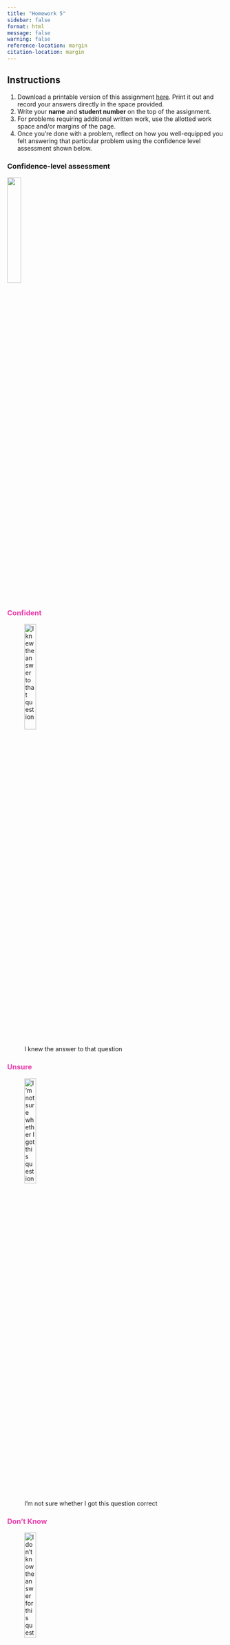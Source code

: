 ```yaml
---
title: "Homework 5"
sidebar: false
format: html
message: false
warning: false
reference-location: margin
citation-location: margin
---
```


## Instructions
(@) Download a printable version of this assignment [here](pdfs/homework3.pdf). Print it out and record your answers directly in the space provided.
(@) Write your **name** and **student number** on the top of the assignment. 
(@) For problems requiring additional written work, use the allotted work space and/or margins of the page. 
(@) Once you're done with a problem, reflect on how you well-equipped you felt answering that particular problem using the confidence level assessment shown below.\

::: {.panel-tabset}

### Confidence-level assessment

![](../images/confidence_level_assessment.png){fig-align="center" width="25%"}

### [Confident]{style="color: #e93cac"}

![I knew the answer to that question](../images/confidence_level_assessment1.png){fig-align="center" width="25%"}

### [Unsure]{style="color: #e93cac"}

![I’m not sure whether I got this question correct](../images/confidence_level_assessment2.png){fig-align="center" width="25%"}

### [Don't Know]{style="color: #e93cac"}

![I don’t know the answer for this question](../images/confidence_level_assessment3.png){fig-align="center" width="25%"}

:::

(@) Turn in your assignment in class on the due date. 

<br>

### Questions

#### Question 1

**Your boastful roommate claims that fans for the Seattle Seahawks (the city’s football team) are simply more intelligent than the average person. With your newly-developed statistical tools, you decide to put this hypothesis to the test. You know that the standard intelligence quotient (IQ) score has a population mean of 100 with a standard deviation of 15. You find that a random sample of 121 Seahawks fans has an average IQ score of 103. Use this evidence to test your roommate’s argument that Seahawks fans are more intelligent than the general population.**

{{< pagebreak >}}

a. What is the null hypothesis for this test?
<br>
<br>
<br>
<br>
b. What is the alternative hypothesis for this test?
<br>
<br>
<br>
<br>
c. Is this a one-sided or two-sided test? How do you know?
<br>
<br>
<br>
<br>
<br>
<br>
<br>
<br>
d. Will you use a z-test or a t-test in this situation? Why?
<br>
<br>
<br>
<br>
<br>
<br>
<br>
<br>
e. What is the critical value of the test statistic?
<br>
<br>
<br>
<br>
f. What is the value of the test statistic calculated from the sample results?
<br>
<br>
<br>
<br>
g. What decision about the null hypothesis does your test lead to?
<br>
<br>
<br>
<br>
h. What does this indicate about the intelligence of Seahawks fans relative to the average person?
<br>
<br>
<br>
<br>
i. Would your decision be different if you used an alpha level of .01? Explain.
<br>
<br>
<br>
<br>
<br>
<br>
<br>
<br>

#### Question 2

**Through careful genetic engineering, you have produced what you call the Super Tree – a tree that can absorb extraordinary amounts of carbon dioxide (CO2), thereby helping to slow the process of global warming. Past research has shown that a regular tree absorbs 48 pounds of (CO2) per year but you find that in a random sample of 36 of your own trees, the average amount of CO2 absorbed is 54.3 pounds with a standard deviation of 18. Using an alpha level of .05, test the hypothesis that the average CO2 absorption in your population of Super Trees is better than the typical tree.**

a. What is the null hypothesis for this test?
<br>
<br>
<br>
<br>
b. What is the alternative hypothesis for this test?
<br>
<br>
<br>
<br>
c. Is this a one-sided or two-sided test? How do you know?
<br>
<br>
<br>
<br>
<br>
<br>
<br>
<br>
d. Will you use a z-test or a t-test in this situation? Why?
<br>
<br>
<br>
<br>
<br>
<br>
<br>
<br>
e. What is the critical value of the test statistic?<br>
<br>
<br>
<br>
<br>
f. What is the value of the test statistic calculated from the sample results?
<br>
<br>
<br>
<br>
g. What decision about the null hypothesis does your test lead to?
<br>
<br>
<br>
<br>
h. What does this indicate about the CO2 absorption of your Super Trees?
<br>
<br>
<br>
<br>
i. Would your decision be different if you used an alpha level of .01? Explain.
<br>
<br>
<br>
<br>
<br>
<br>
<br>
<br>

{{< pagebreak >}}

#### Question 3

**A criminologist is interested in whether there was any disparity in sentencing based on the race of the defendant. She selected a random sample of 18 burglary convictions and recorded the prison terms given to the 10 white defendants and the 8 black defendants sampled. The sentence lengths (in years) for individuals in the two groups are shown below. Using these data and a .05 alpha level, test the null hypothesis that whites and blacks convicted of burglary in this jurisdiction do not differ with respect to prison sentence length.**

| White defendants | Black defendants | 
|:--------:|:------:|
| 3 | 4 | 
| 5 | 8 | 
| 4 | 7 |
| 7 | 3 |
| 4 | 5 | 
| 5 | 4 |
| 6 | 5 |
| 4 | 4 |
| 3 |  | 
| 4 |  | 

: {tbl-colwidths="[50, 50]"}

<br>
<br>

a. What is the null hypothesis for this test?
<br>
<br>
<br>
<br>
b. What is the alternative hypothesis for this test?
<br>
<br>
<br>
<br>

{{< pagebreak >}}

c. Is this a one-sided or two-sided test? How do you know?
<br>
<br>
<br>
<br>
d. Will you use a z-test or a t-test in this situation? Why?
<br>
<br>
<br>
<br>
<br>
<br>
<br>
<br>
e. What is the critical value of the test statistic?
<br>
<br>
<br>
<br>
f. What is the value of the test statistic calculated from the sample results?
<br>
<br>
<br>
<br>
g. What decision about the null hypothesis does your test lead to?
<br>
<br>
<br>
<br>
h. Is the observed racial difference in sentence length statistically significant? Explain.
<br>
<br>
<br>
<br>
<br>
<br>
<br>
<br>
i. Would your decision be different if you used an alpha level of .01? Explain.
<br>
<br>
<br>
<br>
<br>
<br>
<br>
<br>
j. If you increased the size of your sample by five times so that you had 50 white defendants and 40 black defendants, but the group means and variances remained the same, would you reach the same conclusion about the statistical significance of the racial difference in sentencing? Report the numbers used to make your decision.
<br>
<br>
<br>
<br>
<br>
<br>
<br>
<br>